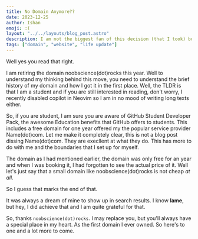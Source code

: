 ```yaml
---
title: No Domain Anymore??
date: 2023-12-25
author: Ishan
emoji: :(
layout: "../../layouts/blog_post.astro"
description: I am not the biggest fan of this decision (that I took) but well
tags: ["domain", "website", "life update"]
---
```


Well yes you read that right.

I am retiring the domain noobscience(dot)rocks this year. Well to understand my thinking behind this move, you need to understand the brief history of my domain and how I got it in the first place.
Well, the TLDR is that I am a student and if you are still interested in reading, don't worry, I recently disabled copilot in Neovim so I am in no mood of writing long texts either.

So, if you are student, I am sure you are aware of GitHub Student Developer Pack, the awesome Education benefits that GitHub offers to students.
This includes a free domain for one year offered my the popular service provider Name(dot)com.
Let me make it completely clear, this is not a blog post dissing Name(dot)com. They are execllent at what they do. This has more to do with me and the boundaries that I set up for myself.

The domain as I had mentioned earlier, the domain was only free for an year and when I was booking it, I had forgotten to see the actual price of it.
Well let's just say that a small domain like noobscience(dot)rocks is not cheap *at all*.

So I guess that marks the end of that. 

It was always a dream of mine to show up in search results. I know **lame**, but hey, I did achieve that and I am quite grateful for that.

So, thanks `noobscience(dot)rocks`. I may replace you, but you'll always have a special place in my heart.
As the first domain I ever owned.
So here's to one and a lot more to come.
